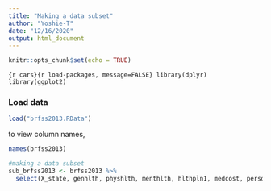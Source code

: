 ```yaml
---
title: "Making a data subset"
author: "Yoshie-T"
date: "12/16/2020"
output: html_document
---
```


```r
knitr::opts_chunk$set(echo = TRUE)
```

```{r cars}{r load-packages, message=FALSE}
library(dplyr)
library(ggplot2)
```

### Load data

```r
load("brfss2013.RData")
```
to view column names,
```r
names(brfss2013)
```

```r
#making a data subset
sub_brfss2013 <- brfss2013 %>%
  select(X_state, genhlth, physhlth, menthlth, hlthpln1, medcost, persdoc2, employ1)
```

